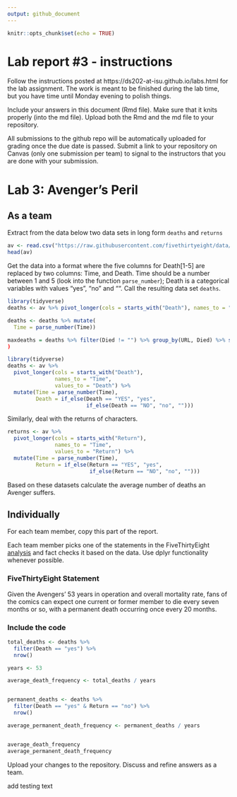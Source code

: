 ```yaml
---
output: github_document
---
```


<!-- README.md is generated from README.Rmd. Please edit the README.Rmd file -->


```r
knitr::opts_chunk$set(echo = TRUE)
```

# Lab report #3 - instructions

Follow the instructions posted at https://ds202-at-isu.github.io/labs.html for the lab assignment. The work is meant to be finished during the lab time, but you have time until Monday evening to polish things.

Include your answers in this document (Rmd file). Make sure that it knits properly (into the md file). Upload both the Rmd and the md file to your repository.  

All submissions to the github repo will be automatically uploaded for grading once the due date is passed.
Submit a link to your repository on Canvas (only one submission per team) to signal to the instructors that you are done with your submission.

# Lab 3: Avenger's Peril

## As a team

Extract from the data below two data sets in long form `deaths` and `returns`

```r
av <- read.csv("https://raw.githubusercontent.com/fivethirtyeight/data/master/avengers/avengers.csv", stringsAsFactors = FALSE)
head(av)
```

Get the data into a format where the five columns for Death[1-5] are replaced by two columns: Time, and Death. Time should be a number between 1 and 5 (look into the function `parse_number`); Death is a categorical variables with values "yes", "no" and "". Call the resulting data set `deaths`. 

```r
library(tidyverse)
deaths <- av %>% pivot_longer(cols = starts_with("Death"), names_to = "Time", values_to = "Died")

deaths <- deaths %>% mutate(
  Time = parse_number(Time))

maxdeaths = deaths %>% filter(Died != "") %>% group_by(URL, Died) %>% summarise(maxDied = max(Time, na.rm = TRUE))
)
```


```r
library(tidyverse)
deaths <- av %>%
  pivot_longer(cols = starts_with("Death"), 
               names_to = "Time", 
               values_to = "Death") %>%
  mutate(Time = parse_number(Time),
         Death = if_else(Death == "YES", "yes", 
                         if_else(Death == "NO", "no", "")))
```


Similarly, deal with the returns of characters.

```r
returns <- av %>%
  pivot_longer(cols = starts_with("Return"), 
               names_to = "Time", 
               values_to = "Return") %>%
  mutate(Time = parse_number(Time),
         Return = if_else(Return == "YES", "yes", 
                          if_else(Return == "NO", "no", "")))
```


Based on these datasets calculate the average number of deaths an Avenger suffers. 




## Individually

For each team member, copy this part of the report. 

Each team member picks one of the statements in the FiveThirtyEight [analysis](https://fivethirtyeight.com/features/avengers-death-comics-age-of-ultron/) and fact checks it based on the data. Use dplyr functionality whenever possible.

### FiveThirtyEight Statement

Given the Avengers’ 53 years in operation and overall mortality rate, fans of the comics can expect one current or former member to die every seven months or so, with a permanent death occurring once every 20 months.

### Include the code

```r
total_deaths <- deaths %>%
  filter(Death == "yes") %>%
  nrow()

years <- 53

average_death_frequency <- total_deaths / years


permanent_deaths <- deaths %>%
  filter(Death == "yes" & Return == "no") %>%
  nrow()

average_permanent_death_frequency <- permanent_deaths / years


average_death_frequency
average_permanent_death_frequency


```

Upload your changes to the repository. Discuss and refine answers as a team.


add testing text
